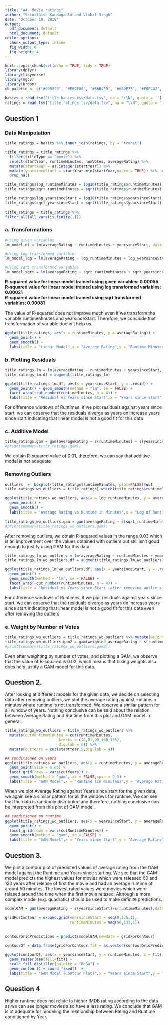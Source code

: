 ```yaml
---
title: "A4- Movie ratings"
author: "Srinithish Kandagadla and Vishal Singh"
date: "October 10, 2019"
output:
  pdf_document: default
  html_document: default
editor_options: 
  chunk_output_type: inline
  fig_width: 6 
  fig_height: 4
---
```


```r
knitr::opts_chunk$set(echo = TRUE, tidy = TRUE)
library(dplyr)
library(tidyverse)
library(mgcv)
library(broom)
cb_palette <- c("#999999", "#E69F00", "#56B4E9", "#009E73", "#F0E442", "#0072B2", "#D55E00", "#CC79A7")
```


```r
basics = read_tsv("title.basics.tsv/data.tsv", na = "\\N", quote = '')
ratings = read_tsv("title.ratings.tsv/data.tsv", na = "\\N", quote = '')
```

## Question 1

### Data Manipulation

```r
title_ratings = basics %>% inner_join(ratings, by = 'tconst')

title_ratings = title_ratings %>%
  filter(titleType == "movie") %>%
  select(startYear, runtimeMinutes, numVotes, averageRating) %>%
  mutate(startYear = as.integer(startYear)) %>% 
  mutate(yearsinceStart = startYear-min(startYear,na.rm = TRUE)) %>%  ##Years passed since the release of first movie
  drop_na()

title_ratings$log_runtimeMinutes = log10(title_ratings$runtimeMinutes)
title_ratings$sqrt_runtimeMinutes = sqrt(title_ratings$runtimeMinutes)

title_ratings$log_yearsinceStart = log10(title_ratings$yearsinceStart)
title_ratings$sqrt_yearsinceStart = sqrt(title_ratings$yearsinceStart)

title_ratings = title_ratings %>% 
filter_all(all_vars(is.finite(.)))
```

### a. Transformations  

```r
#Using given variables
lm_model_nt = lm(averageRating ~ runtimeMinutes + yearsinceStart, data = title_ratings)

#Using log transformed variable
lm_model_log = lm(averageRating ~ log_runtimeMinutes + log_yearsinceStart, data = title_ratings)

#Using sqrt transformed variables
lm_model_sqrt = lm(averageRating ~ sqrt_runtimeMinutes + sqrt_yearsinceStart, data = title_ratings)
```


**R-squared value for linear model trained using given variables: 0.00055** <br>
**R-squared value for linear model trained using log transformed variables: 0.00021** <br>
**R-squared value for linear model trained using sqrt transformed variables: 0.00081** <br>

The value of R-squared does not improve much even if we transform the variable runtimeMinutes and yearsinceStart. Therefore, we conclude that transformation of variable doesn't help us. <br>

```r

ggplot(title_ratings, aes(x = runtimeMinutes, y = averageRating)) +
  geom_point() +
  geom_smooth() +
  labs(title = "Linear Model",x = "Average Rating",y = "Runtime Minutes", caption="Figure 1")

```

### b. Plotting Residuals

```r
title_ratings_lm = lm(averageRating ~ runtimeMinutes + yearsinceStart, data = title_ratings)
title_ratings_lm.df = augment(title_ratings_lm)

ggplot(title_ratings_lm.df, aes(x = yearsinceStart, y = .resid)) +
  geom_point() + geom_smooth(method = "lm", se = FALSE) + 
  facet_wrap(~cut_number(runtimeMinutes, n = 4)) +
  labs(title = "Residual vs Years since Start",x = "Years since start",y = "Residual", caption="Figure 2")
```

For difference windows of Runtimes, if we plot residuals against years since start, we can observe that the residuals diverge as years on increase years since start indicating that linear model is not a good fit for this data <br>

### c. Additive Model

```r
title_ratings.gam = gam(averageRating ~ s(runtimeMinutes) + s(yearsinceStart), data = title_ratings)
#print(summary(title_ratings.gam))
```

We obtain R-squared value of 0.01, therefore, we can say that additive model is not adequate <br>

### Removing Outliers

```r

outliers  =  boxplot(title_ratings$runtimeMinutes, plot=FALSE)$out
title_ratings_wo_outliers = title_ratings[-which(title_ratings$runtimeMinutes %in% outliers),]

```

```r
ggplot(title_ratings_wo_outliers, aes(x = log_runtimeMinutes, y = averageRating)) +
  geom_point() +
  geom_smooth() +
  labs(title = "Average Rating vs Runtime in Minutes",x = "Log of Runtime in Minutes",y = "Average Rating", caption="Figure 3")
```

```r
title_ratings_wo_outliers.gam = gam(averageRating ~ s(sqrt_runtimeMinutes) + s(sqrt_yearsinceStart), data = title_ratings_wo_outliers)
#print(summary(title_ratings_wo_outliers.gam))
```

After removing outliers, we obtain R-squared values in the range 0.03 which is an improvement over the values obtained with outliers but still isn't good enough to justify  using GAM for this data <br>

```r
title_ratings_lm_wo_outliers = lm(averageRating ~ runtimeMinutes + yearsinceStart, data = title_ratings_wo_outliers)
title_ratings_lm_wo_outliers.df = augment(title_ratings_lm_wo_outliers)

ggplot(title_ratings_lm_wo_outliers.df, aes(x = yearsinceStart, y = .resid)) +
  geom_point() +
  geom_smooth(method = "lm", se = FALSE) +
  facet_wrap(~cut_number(runtimeMinutes, n = 4)) +
  labs(title = "Residual vs Years since Start (after removing outliers)",x = "Years since start",y = "Residual", caption="Figure 4")
```

For difference windows of Runtimes, if we plot residuals against years since start, we can observe that the residuals diverge as years on increase years since start indicating that linear model is not a good fit for this data even after removing the outliers<br>

### e. Weight by Number of Votes

```r
title_ratings_wo_outliers = title_ratings_wo_outliers %>% mutate(weighted_averageRating = (averageRating * numVotes))
title_ratings_wo_outliers.gam2 = gam(weighted_averageRating ~ s(runtimeMinutes) + s(yearsinceStart), data = title_ratings_wo_outliers)
#print(summary(title_ratings_wo_outliers.gam2))

```

Even after weighting by number of votes, and plotting a GAM, we observe that the value of R-squared is 0.02, which means that taking weights also does help justify a GAM model for this data. 

## Question 2.

After looking at different models for the given data, we decide on selecting data after removing outliers, we plot the average rating against runtime in minutes where runtime is not transformed. We observe a similar pattern for all window of years. Nothing conclusive can be said about the relation between Average Rating and Runtime from this plot and GAM model in general.

```r
title_ratings_wo_outliers = title_ratings_wo_outliers %>% 
  mutate(cutRuntimeMinutes = cut(runtimeMinutes,
                        breaks = c(0,81,90,100,135),
                        dig.lab = 6)) %>% 
  mutate(cutYears = cut(startYear,5,dig.lab = 4))

## conditioned on years
ggplot(title_ratings_wo_outliers, aes(x = runtimeMinutes, y = averageRating)) +
  geom_point(size = 0.05) +
  facet_grid(rows = vars(cutYears)) +
  geom_smooth(method = "gam", se = FALSE,span = 0.5) +
  labs(title = "GAM Model",x = "Runtime (in minutes)",y = "Average Rating", caption="Figure 5")
```

When we plot Average Rating against Years since start for the given data, we again see a similar pattern for all the windows for runtime. We can see that the data is randomly distributed and therefore, nothing conclusive can be interpreted from this plot of GAM model.

```r
## conditioned on runtime
ggplot(title_ratings_wo_outliers, aes(x = yearsinceStart, y = averageRating)) + 
  geom_point() + 
  facet_grid(rows = vars(cutRuntimeMinutes)) +
  geom_smooth(method = "gam", se = FALSE) +
  labs(title = "GAM Model",x = "Years since Start",y = "Average Rating", caption="Figure 6")
```

## Question 3.

We plot a contour plot of predicted values of average rating from the GAM model against the Runtime and Years since starting. We see that the GAM model predicts the highest values for movies which were released 60 and 120 years after release of first the movie and had an average runtime of arounf 50 minutes. The lowest rated values were  movies which were relased around the time when the first movie relased. Although a more complex model (e.g. quadratic) should be used to make definite predictions.

```r
modelGAM = gam(averageRating ~ s(yearsinceStart)+s(runtimeMinutes),data = title_ratings_wo_outliers)

gridForContour = expand.grid(yearsinceStart = seq(0,125,1),
                             runtimeMinutes = seq(50,133,1))
  
  
contourGridPredictions = predict(modelGAM,newdata = gridForContour)

contourDf = data.frame(gridForContour,fit = as.vector(contourGridPredictions))

```

```r
ggplot(contourDf, aes(x = yearsinceStart, y = runtimeMinutes, z = fit)) + 
  geom_raster(aes(fill=fit)) + 
  scale_fill_distiller(palette = "RdBu") +
  geom_contour() + coord_fixed()  +
  labs(title = "GAM Model (Contour Plot)",x = "Years since Start",y = "Runtime (in Minutes)", z="Average Rating", caption="Figure 7")
```

## Question 4

Higher runtime does not relate to higher IMDB rating according to the data as we can see longer movies also have a less rating. We conclude that GAM is ot adequate for modeling the relationship between Rating and Runtime conditioned by Year. 

